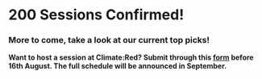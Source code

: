 # 200 Sessions Confirmed!

### More to come, take a look at our current top picks!

**Want to host a session at Climate:Red? Submit through this
[form](https://future-rcrc.com/climate-red-virtual-summit)
before 16th August.
The full schedule will be announced in September.**
